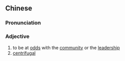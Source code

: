 {{also|离心}}
==Chinese==
{{zh-forms|s=离心}}

===Pronunciation===
{{zh-pron
|m=líxīn
|c=lei4 sam1
|mn=lī-sim/lî-sim
|cat=a
}}

===Adjective===
{{zh-adj}}

# to be at [[odd]]s with the [[community]] or the [[leadership]]
# [[centrifugal]]